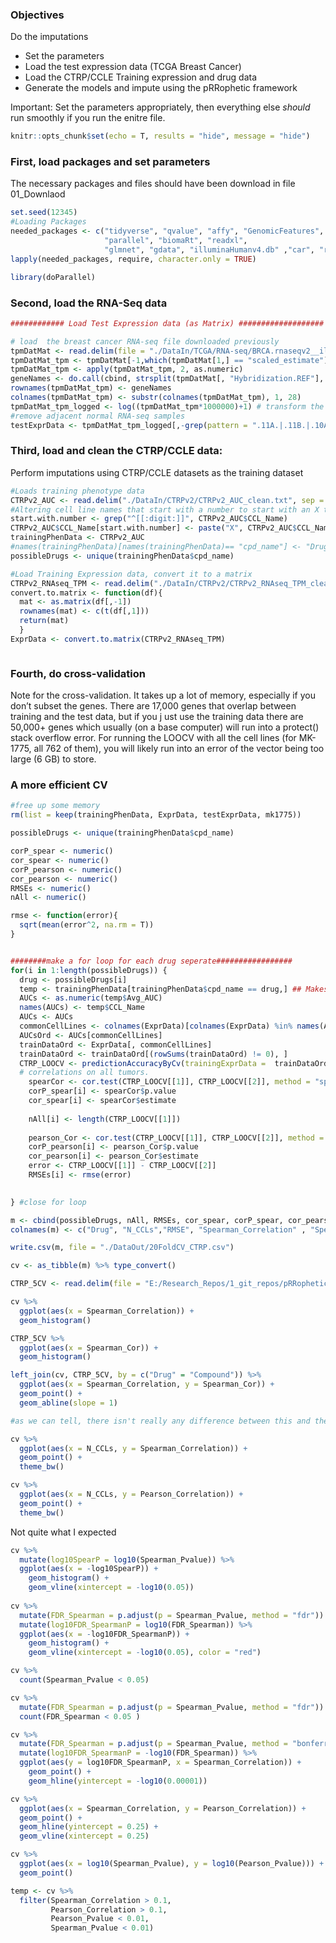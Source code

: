 ### Objectives

Do the imputations

 * Set the parameters
 * Load the test expression data (TCGA Breast Cancer)
 * Load the CTRP/CCLE Training expression and drug data
 * Generate the models and impute using the pRRophetic framework 

Important: Set the parameters appropriately, then everything else *should* run smoothly if you run the enitre file. 

```r
knitr::opts_chunk$set(echo = T, results = "hide", message = "hide")
```

### First, load packages and set parameters

The necessary packages and files should have been download in file 01_Downlaod

```r
set.seed(12345)
#Loading Packages
needed_packages <- c("tidyverse", "qvalue", "affy", "GenomicFeatures", "org.Hs.eg.db", "TxDb.Hsapiens.UCSC.hg19.knownGene", 
                     "parallel", "biomaRt", "readxl", 
                     "glmnet", "gdata", "illuminaHumanv4.db" ,"car", "ridge", "preprocessCore", "genefilter", "sva", "pRRophetic")
lapply(needed_packages, require, character.only = TRUE)

library(doParallel)

```

### Second, load the RNA-Seq data

```r
############ Load Test Expression data (as Matrix) ###################

# load  the breast cancer RNA-seq file downloaded previously
tpmDatMat <- read.delim(file = "./DataIn/TCGA/RNA-seq/BRCA.rnaseqv2__illuminahiseq_rnaseqv2__unc_edu__Level_3__RSEM_genes__data.data.txt", as.is=T)
tpmDatMat_tpm <- tpmDatMat[-1,which(tpmDatMat[1,] == "scaled_estimate")]
tpmDatMat_tpm <- apply(tpmDatMat_tpm, 2, as.numeric)
geneNames <- do.call(cbind, strsplit(tpmDatMat[, "Hybridization.REF"], "|", fixed=TRUE))[1,][-1]
rownames(tpmDatMat_tpm) <- geneNames
colnames(tpmDatMat_tpm) <- substr(colnames(tpmDatMat_tpm), 1, 28)
tpmDatMat_tpm_logged <- log((tpmDatMat_tpm*1000000)+1) # transform the data
#remove adjacent normal RNA-seq samples
testExprData <- tpmDatMat_tpm_logged[,-grep(pattern = ".11A.|.11B.|.10A.|.10B.", colnames(tpmDatMat_tpm_logged))]

```

### Third, load and clean the CTRP/CCLE data:

Perform imputations using CTRP/CCLE datasets as the training dataset

```r

#Loads training phenotype data 
CTRPv2_AUC <- read.delim("./DataIn/CTRPv2/CTRPv2_AUC_clean.txt", sep = "\t", stringsAsFactors = F)
#Altering cell line names that start with a number to start with an X to match rownames of expression data
start.with.number <- grep("^[[:digit:]]", CTRPv2_AUC$CCL_Name)
CTRPv2_AUC$CCL_Name[start.with.number] <- paste("X", CTRPv2_AUC$CCL_Name[start.with.number], sep = "")
trainingPhenData <- CTRPv2_AUC
#names(trainingPhenData)[names(trainingPhenData)== "cpd_name"] <- "Drug.name"
possibleDrugs <- unique(trainingPhenData$cpd_name)

#Load Training Expression data, convert it to a matrix
CTRPv2_RNAseq_TPM <- read.delim("./DataIn/CTRPv2/CTRPv2_RNAseq_TPM_clean.txt",  sep = "\t", stringsAsFactors = F)
convert.to.matrix <- function(df){
  mat <- as.matrix(df[,-1])
  rownames(mat) <- c(t(df[,1]))
  return(mat)
  }
ExprData <- convert.to.matrix(CTRPv2_RNAseq_TPM)



```

### Fourth, do cross-validation


Note for the cross-validation. It takes up a lot of memory, especially if you don't subset the genes. There are 17,000 genes that overlap between training and the test data, but if you j ust use the training data there are 50,000+ genes which usually (on a base computer) will run into a protect() stack overflow error. For running the LOOCV with all the cell lines (for MK-1775, all 762 of them), you will likely run into an error of the vector being too large (6 GB) to store. 


### A more efficient CV

```r

#free up some memory 
rm(list = keep(trainingPhenData, ExprData, testExprData, mk1775))

possibleDrugs <- unique(trainingPhenData$cpd_name)

corP_spear <- numeric()
cor_spear <- numeric()
corP_pearson <- numeric()
cor_pearson <- numeric()
RMSEs <- numeric()
nAll <- numeric()

rmse <- function(error){
  sqrt(mean(error^2, na.rm = T))
}


########make a for loop for each drug seperate#################
for(i in 1:length(possibleDrugs)) { 
  drug <- possibleDrugs[i]
  temp <- trainingPhenData[trainingPhenData$cpd_name == drug,] ## Makes temp matrix to extract the AUCs easier
  AUCs <- as.numeric(temp$Avg_AUC)
  names(AUCs) <- temp$CCL_Name
  AUCs <- AUCs
  commonCellLines <- colnames(ExprData)[colnames(ExprData) %in% names(AUCs)]
  AUCsOrd <- AUCs[commonCellLines]
  trainDataOrd <- ExprData[, commonCellLines]
  trainDataOrd <- trainDataOrd[(rowSums(trainDataOrd) != 0), ]
  CTRP_LOOCV <- predictionAccuracyByCv(trainingExprData =  trainDataOrd, trainingPtype = AUCsOrd, testExprData = testExprData, cvFold = 20)
  # correlations on all tumors.
    spearCor <- cor.test(CTRP_LOOCV[[1]], CTRP_LOOCV[[2]], method = "spearman")
    corP_spear[i] <- spearCor$p.value
    cor_spear[i] <- spearCor$estimate
    
    nAll[i] <- length(CTRP_LOOCV[[1]])
    
    pearson_Cor <- cor.test(CTRP_LOOCV[[1]], CTRP_LOOCV[[2]], method = "pearson")
    corP_pearson[i] <- pearson_Cor$p.value
    cor_pearson[i] <- pearson_Cor$estimate
    error <- CTRP_LOOCV[[1]] - CTRP_LOOCV[[2]]
    RMSEs[i] <- rmse(error)

  
} #close for loop

m <- cbind(possibleDrugs, nAll, RMSEs, cor_spear, corP_spear, cor_pearson, corP_pearson)
colnames(m) <- c("Drug", "N_CCLs","RMSE", "Spearman_Correlation" , "Spearman_Pvalue", "Pearson_Correlation", "Pearson_Pvalue")

write.csv(m, file = "./DataOut/20FoldCV_CTRP.csv")
```


```r
cv <- as_tibble(m) %>% type_convert()

CTRP_5CV <- read.delim(file = "E:/Research_Repos/1_git_repos/pRRophetic_plus/b_scripts-and-results/03_Model_testing_CV/Getting-good-predictions/CV_vs_AvgAUC/b. data_in/CTRPv2_RNAseq-TPM_5fold-CV.txt", sep = "\t")

cv %>% 
  ggplot(aes(x = Spearman_Correlation)) + 
  geom_histogram()

CTRP_5CV %>% 
  ggplot(aes(x = Spearman_Cor)) + 
  geom_histogram()

left_join(cv, CTRP_5CV, by = c("Drug" = "Compound")) %>% 
  ggplot(aes(x = Spearman_Correlation, y = Spearman_Cor)) +
  geom_point() + 
  geom_abline(slope = 1)

#as we can tell, there isn't really any difference between this and the old results

```


```r

cv %>% 
  ggplot(aes(x = N_CCLs, y = Spearman_Correlation)) +
  geom_point() + 
  theme_bw()

cv %>% 
  ggplot(aes(x = N_CCLs, y = Pearson_Correlation)) +
  geom_point() + 
  theme_bw()

```
 
Not quite what I expected

```r

cv %>% 
  mutate(log10SpearP = log10(Spearman_Pvalue)) %>% 
  ggplot(aes(x = -log10SpearP)) + 
    geom_histogram() + 
    geom_vline(xintercept = -log10(0.05))
  
cv %>% 
  mutate(FDR_Spearman = p.adjust(p = Spearman_Pvalue, method = "fdr")) %>% 
  mutate(log10FDR_SpearmanP = log10(FDR_Spearman)) %>% 
  ggplot(aes(x = -log10FDR_SpearmanP)) + 
    geom_histogram() + 
    geom_vline(xintercept = -log10(0.05), color = "red")

cv %>% 
  count(Spearman_Pvalue < 0.05)

cv %>% 
  mutate(FDR_Spearman = p.adjust(p = Spearman_Pvalue, method = "fdr")) %>% 
  count(FDR_Spearman < 0.05 )

cv %>% 
  mutate(FDR_Spearman = p.adjust(p = Spearman_Pvalue, method = "bonferroni")) %>% 
  mutate(log10FDR_SpearmanP = -log10(FDR_Spearman)) %>% 
  ggplot(aes(y = log10FDR_SpearmanP, x = Spearman_Correlation)) + 
    geom_point() + 
    geom_hline(yintercept = -log10(0.00001))

cv %>% 
  ggplot(aes(x = Spearman_Correlation, y = Pearson_Correlation)) +
  geom_point() + 
  geom_hline(yintercept = 0.25) + 
  geom_vline(xintercept = 0.25)

cv %>% 
  ggplot(aes(x = log10(Spearman_Pvalue), y = log10(Pearson_Pvalue))) +
  geom_point() 

temp <- cv %>% 
  filter(Spearman_Correlation > 0.1, 
         Pearson_Correlation > 0.1, 
         Pearson_Pvalue < 0.01, 
         Spearman_Pvalue < 0.01)

  
```


